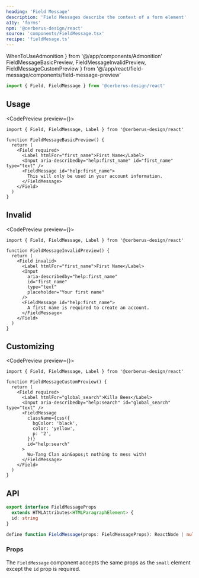 ```yaml
---
heading: 'Field Message'
description: 'Field Messages describe the context of a form element'
a11y: 'forms'
npm: '@cerberus-design/react'
source: 'components/FieldMessage.tsx'
recipe: 'fieldMesage.ts'
---
```


  WhenToUseAdmonition
} from '@/app/components/Admonition'
  FieldMessageBasicPreview,
  FieldMessageInvalidPreview,
  FieldMessageCustomPreview
} from '@/app/react/field-message/components/field-message-preview'

```ts
import { Field, FieldMessage } from '@cerberus-design/react'
```

<WhenToUseAdmonition description="When you need extra context for an Input component (valid or error state)." />

## Usage

<CodePreview preview={<FieldMessageBasicPreview />}>
```tsx title="first-name-input.tsx" {8}
import { Field, FieldMessage, Label } from '@cerberus-design/react'

function FieldMessageBasicPreview() {
  return (
    <Field required>
      <Label htmlFor="first_name">First Name</Label>
      <Input aria-describedby="help:first_name" id="first_name" type="text" />
      <FieldMessage id="help:first_name">
        This will only be used in your account information.
      </FieldMessage>
    </Field>
  )
}
```
</CodePreview>

## Invalid

<CodePreview preview={<FieldMessageInvalidPreview />}>
```tsx title="search-input.tsx" {5}
import { Field, FieldMessage, Label } from '@cerberus-design/react'

function FieldMessageInvalidPreview() {
  return (
    <Field invalid>
      <Label htmlFor="first_name">First Name</Label>
      <Input
        aria-describedby="help:first_name"
        id="first_name"
        type="text"
        placeholder="Your first name"
      />
      <FieldMessage id="help:first_name">
        A first name is required to create an account.
      </FieldMessage>
    </Field>
  )
}
```
</CodePreview>

## Customizing

<CodePreview preview={<FieldMessageCustomPreview />}>
```tsx title="search-input.tsx"
import { Field, FieldMessage, Label } from '@cerberus-design/react'

function FieldMessageCustomPreview() {
  return (
    <Field required>
      <Label htmlFor="global_search">Killa Bees</Label>
      <Input aria-describedby="help:search" id="global_search" type="text" />
      <FieldMessage
        className={css({
          bgColor: 'black',
          color: 'yellow',
          p: '2',
        })}
        id="help:search"
      >
        Wu-Tang Clan ain&apos;t nothing to mess with!
      </FieldMessage>
    </Field>
  )
}

```
</CodePreview>

## API

```ts showLineNumbers=false
export interface FieldMessageProps
  extends HTMLAttributes<HTMLParagraphElement> {
  id: string
}

define function FieldMessage(props: FieldMessageProps): ReactNode | null
```

### Props

The `FieldMessage` component accepts the same props as the `small` element except the `id` prop is required.
